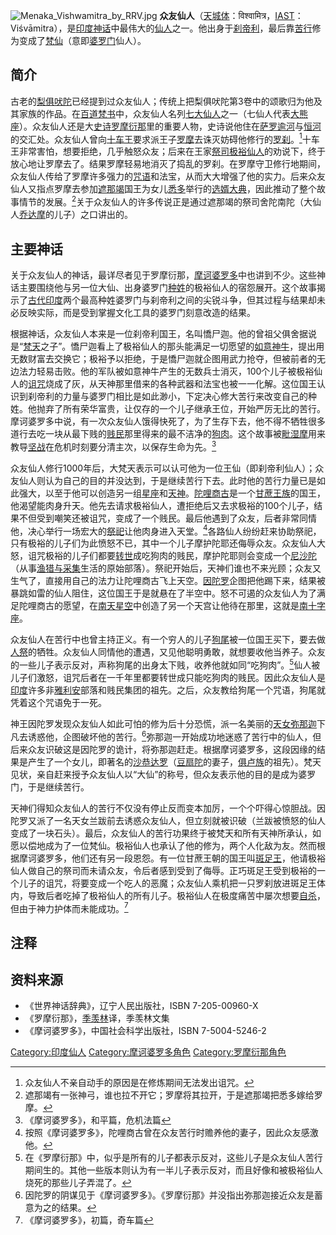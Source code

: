 [[File:Menaka_Vishwamitra_by_RRV.jpg|thumb]]
'''众友仙人'''（[[天城体|天城体]]：विश्वामित्र，[[IAST|IAST]]：Viśvāmitra），是[[印度神话|印度神话]]中最伟大的[[仙人_(印度神话)|仙人]]之一。他出身于[[刹帝利|刹帝利]]，最后靠[[苦行|苦行]]修为变成了[[梵仙|梵仙]]（意即[[婆罗门|婆罗门]]仙人）。

== 简介 ==
古老的[[梨俱吠陀|梨俱吠陀]]已经提到过众友仙人；传统上把梨俱吠陀第3卷中的颂歌归为他及其家族的作品。在[[百道梵书|百道梵书]]中，众友仙人名列[[七大仙人|七大仙人]]之一（七仙人代表[[大熊座|大熊座]]）。众友仙人还是大[[史诗|史诗]][[罗摩衍那|罗摩衍那]]里的重要人物，史诗说他住在[[萨罗逾河|萨罗逾河]]与[[恒河|恒河]]的交汇处。众友仙人曾向[[十车王|十车王]]要求派王子[[罗摩|罗摩]]去诛灭妨碍他修行的[[罗刹|罗刹]]。<ref>众友仙人不亲自动手的原因是在修炼期间无法发出诅咒。</ref>十车王非常害怕，想要拒绝，几乎触怒众友；后来在王家[[祭司|祭司]][[极裕仙人|极裕仙人]]的劝说下，终于放心地让罗摩去了。结果罗摩轻易地消灭了捣乱的罗刹。在罗摩守卫修行地期间，众友仙人传给了罗摩许多强力的[[咒语|咒语]]和法宝，从而大大增强了他的实力。后来众友仙人又指点罗摩去参加[[遮那竭|遮那竭]]国王为女儿[[悉多|悉多]]举行的[[选婿大典|选婿大典]]，因此推动了整个故事情节的发展。<ref>遮那竭有一张神弓，谁也拉不开它；罗摩将其拉开，于是遮那竭把悉多嫁给罗摩。</ref>关于众友仙人的许多传说正是通过遮那竭的祭司舍陀南陀（大仙人[[乔达摩|乔达摩]]的儿子）之口讲出的。

== 主要神话 ==
关于众友仙人的神话，最详尽者见于罗摩衍那，[[摩诃婆罗多|摩诃婆罗多]]中也讲到不少。这些神话主要围绕他与另一位大仙、出身婆罗门[[种姓|种姓]]的极裕仙人的宿怨展开。这个故事揭示了[[古印度|古代印度]]两个最高种姓婆罗门与刹帝利之间的尖锐斗争，但其过程与结果却未必反映实际，而是受到掌握文化工具的婆罗门刻意改造的结果。

根据神话，众友仙人本来是一位刹帝利国王，名叫憍尸迦。他的曾祖父俱舍据说是“[[梵天|梵天]]之子”。憍尸迦看上了极裕仙人的那头能满足一切愿望的[[如意神牛|如意神牛]]，提出用无数财富去交换它；极裕予以拒绝，于是憍尸迦就企图用武力抢夺，但被前者的无边法力轻易击败。他的军队被如意神牛产生的无数兵士消灭，100个儿子被极裕仙人的[[诅咒|诅咒]]烧成了灰，从天神那里借来的各种武器和法宝也被一一化解。这位国王认识到刹帝利的力量与婆罗门相比是如此渺小，下定决心修大苦行来改变自己的种姓。他抛弃了所有荣华富贵，让仅存的一个儿子继承王位，开始严厉无比的苦行。摩诃婆罗多中说，有一次众友仙人饿得快死了，为了生存下去，他不得不牺牲很多道行去吃一块从最下贱的[[贱民_(印度)|贱民]]那里得来的最不洁净的[[狗肉|狗肉]]。这个故事被[[毗湿摩|毗湿摩]]用来教导[[坚战|坚战]]在危机时刻要分清主次，以保存生命为先。<ref>《摩诃婆罗多》，和平篇，危机法篇</ref>

众友仙人修行1000年后，大梵天表示可以认可他为一位王仙（即刹帝利仙人）；众友仙人则认为自己的目的并没达到，于是继续苦行下去。此时他的苦行力量已是如此强大，以至于他可以创造另一组[[星座|星座]]和[[提婆|天神]]。[[陀哩商古|陀哩商古]]是一个[[甘蔗王族|甘蔗王族]]的国王，他渴望能肉身升天。他先去请求极裕仙人，遭拒绝后又去求极裕的100个儿子，结果不但受到嘲笑还被诅咒，变成了一个贱民。最后他遇到了众友，后者非常同情他，决心举行一场宏大的[[祭祀|祭祀]]让他肉身进入天堂。<ref>按照《摩诃婆罗多》，陀哩商古曾在众友苦行时赡养他的妻子，因此众友感激他。</ref>各路仙人纷纷赶来协助祭祀，只有极裕的儿子们为此愤怒不已，其中一个儿子摩护陀耶还侮辱众友。众友仙人大怒，诅咒极裕的儿子们都要[[转世|转世]]成吃狗肉的贱民，摩护陀耶则会变成一个[[尼沙陀|尼沙陀]]（从事[[狩猎收集者|渔猎与采集]]生活的原始部落）。祭祀开始后，天神们谁也不来光顾；众友又生气了，直接用自己的法力让陀哩商古飞上天空。[[因陀罗|因陀罗]]企图把他踢下来，结果被暴跳如雷的仙人阻住，这位国王于是就悬在了半空中。怒不可遏的众友仙人为了满足陀哩商古的愿望，在[[天球|南天星空]]中创造了另一个天宫让他待在那里，这就是[[南十字座|南十字座]]。

众友仙人在苦行中也曾主持正义。有一个穷人的儿子[[狗尾|狗尾]]被一位国王买下，要去做[[人祭|人祭]]的牺牲。众友仙人同情他的遭遇，又见他聪明勇敢，就想要收他当养子。众友的一些儿子表示反对，声称狗尾的出身太下贱，收养他就如同“吃狗肉”。<ref>在《罗摩衍那》中，似乎是所有的儿子都表示反对，这些儿子是众友仙人苦行期间生的。其他一些版本则认为有一半儿子表示反对，而且好像和被极裕仙人烧死的那些儿子弄混了。</ref>仙人被儿子们激怒，诅咒后者在一千年里都要转世成只能吃狗肉的贱民。因此众友仙人是[[印度|印度]]许多非[[雅利安|雅利安]]部落和贱民集团的祖先。之后，众友教给狗尾一个咒语，狗尾就凭着这个咒语免于一死。

神王因陀罗发现众友仙人如此可怕的修为后十分恐慌，派一名美丽的[[天女|天女]][[弥那迦|弥那迦]]下凡去诱惑他，企图破坏他的苦行。<ref>因陀罗的阴谋见于《摩诃婆罗多》。《罗摩衍那》并没指出弥那迦接近众友是蓄意为之的结果。</ref>弥那迦一开始成功地迷惑了苦行中的仙人，但后来众友识破这是因陀罗的诡计，将弥那迦赶走。根据摩诃婆罗多，这段因缘的结果是产生了一个女儿，即著名的[[沙恭达罗|沙恭达罗]]（[[豆扇陀|豆扇陀]]的妻子，[[俱卢族|俱卢族]]的祖先）。梵天见状，亲自赶来授予众友仙人以“大仙”的称号，但众友表示他的目的是成为婆罗门，于是继续苦行。

天神们得知众友仙人的苦行不仅没有停止反而变本加厉，一个个吓得心惊胆战。因陀罗又派了一名天女兰跋前去诱惑众友仙人，但立刻就被识破（兰跋被愤怒的仙人变成了一块石头）。最后，众友仙人的苦行功果终于被梵天和所有天神所承认，如愿以偿地成为了一位梵仙。极裕仙人也承认了他的修为，两个人化敌为友。然而根据摩诃婆罗多，他们还有另一段恩怨。有一位甘蔗王朝的国王叫[[斑足王|斑足王]]，他请极裕仙人做自己的祭司而未请众友，令后者感到受到了侮辱。正巧斑足王受到极裕的一个儿子的诅咒，将要变成一个吃人的恶魔；众友仙人乘机把一只罗刹放进斑足王体内，导致后者吃掉了极裕仙人的所有儿子。极裕仙人在极度痛苦中屡次想要[[自杀|自杀]]，但由于神力护体而未能成功。<ref>《摩诃婆罗多》，初篇，奇车篇</ref>

== 注释 ==
<references />

== 资料来源 ==
{{Commonscat|Vishvamitra}}
* 《世界神话辞典》，辽宁人民出版社，ISBN 7-205-00960-X
* 《罗摩衍那》，[[季羡林|季羡林]]译，季羡林文集
* 《摩诃婆罗多》，中国社会科学出版社，ISBN 7-5004-5246-2
{{印度神話}}
{{罗摩衍那}}

[[Category:印度仙人|Category:印度仙人]]
[[Category:摩诃婆罗多角色|Category:摩诃婆罗多角色]]
[[Category:罗摩衍那角色|Category:罗摩衍那角色]]